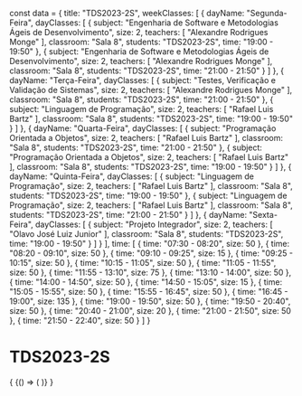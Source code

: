 const data = {
  title: "TDS2023-2S",
  weekClasses: [
    {
      dayName: "Segunda-Feira",
      dayClasses: [
        {
          subject: "Engenharia de Software e Metodologias Ágeis de Desenvolvimento",
          size: 2,
          teachers: [
            "Alexandre Rodrigues Monge"
          ],
          classroom: "Sala 8",
          students: "TDS2023-2S",
          time: "19:00 - 19:50"
        },
        {
          subject: "Engenharia de Software e Metodologias Ágeis de Desenvolvimento",
          size: 2,
          teachers: [
            "Alexandre Rodrigues Monge"
          ],
          classroom: "Sala 8",
          students: "TDS2023-2S",
          time: "21:00 - 21:50"
        }
      ]
    },
    {
      dayName: "Terça-Feira",
      dayClasses: [
        {
          subject: "Testes, Verificação e Validação de Sistemas",
          size: 2,
          teachers: [
            "Alexandre Rodrigues Monge"
          ],
          classroom: "Sala 8",
          students: "TDS2023-2S",
          time: "21:00 - 21:50"
        },
        {
          subject: "Linguagem de Programação",
          size: 2,
          teachers: [
            "Rafael Luis Bartz"
          ],
          classroom: "Sala 8",
          students: "TDS2023-2S",
          time: "19:00 - 19:50"
        }
      ]
    },
    {
      dayName: "Quarta-Feira",
      dayClasses: [
        {
          subject: "Programação Orientada a Objetos",
          size: 2,
          teachers: [
            "Rafael Luis Bartz"
          ],
          classroom: "Sala 8",
          students: "TDS2023-2S",
          time: "21:00 - 21:50"
        },
        {
          subject: "Programação Orientada a Objetos",
          size: 2,
          teachers: [
            "Rafael Luis Bartz"
          ],
          classroom: "Sala 8",
          students: "TDS2023-2S",
          time: "19:00 - 19:50"
        }
      ]
    },
    {
      dayName: "Quinta-Feira",
      dayClasses: [
        {
          subject: "Linguagem de Programação",
          size: 2,
          teachers: [
            "Rafael Luis Bartz"
          ],
          classroom: "Sala 8",
          students: "TDS2023-2S",
          time: "19:00 - 19:50"
        },
        {
          subject: "Linguagem de Programação",
          size: 2,
          teachers: [
            "Rafael Luis Bartz"
          ],
          classroom: "Sala 8",
          students: "TDS2023-2S",
          time: "21:00 - 21:50"
        }
      ]
    },
    {
      dayName: "Sexta-Feira",
      dayClasses: [
        {
          subject: "Projeto Integrador",
          size: 2,
          teachers: [
            "Olavo José Luiz Junior"
          ],
          classroom: "Sala 8",
          students: "TDS2023-2S",
          time: "19:00 - 19:50"
        }
      ]
    }
  ],
  time: [
    {
      time: "07:30 - 08:20",
      size: 50
    },
    {
      time: "08:20 - 09:10",
      size: 50
    },
    {
      time: "09:10 - 09:25",
      size: 15
    },
    {
      time: "09:25 - 10:15",
      size: 50
    },
    {
      time: "10:15 - 11:05",
      size: 50
    },
    {
      time: "11:05 - 11:55",
      size: 50
    },
    {
      time: "11:55 - 13:10",
      size: 75
    },
    {
      time: "13:10 - 14:00",
      size: 50
    },
    {
      time: "14:00 - 14:50",
      size: 50
    },
    {
      time: "14:50 - 15:05",
      size: 15
    },
    {
      time: "15:05 - 15:55",
      size: 50
    },
    {
      time: "15:55 - 16:45",
      size: 50
    },
    {
      time: "16:45 - 19:00",
      size: 135
    },
    {
      time: "19:00 - 19:50",
      size: 50
    },
    {
      time: "19:50 - 20:40",
      size: 50
    },
    {
      time: "20:40 - 21:00",
      size: 20
    },
    {
      time: "21:00 - 21:50",
      size: 50
    },
    {
      time: "21:50 - 22:40",
      size: 50
    }
  ]
}

# TDS2023-2S

<div>
  {
    <BrowserOnly>
      {() => (
        <Grid
          title={data.title}
          weekClasses={data.weekClasses}
          time={data.time}
        />
      )}
    </BrowserOnly>
  }
</div>

